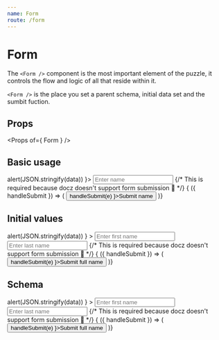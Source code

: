 ```yaml
---
name: Form
route: /form
---
```



# Form

The `<Form />` component is the most important element of the puzzle, it controls the flow and logic of all that reside within it.

`<Form />` is the place you set a parent schema, initial data set and the sumbit fuction.

## Props

<Props of={ Form } />

## Basic usage

<Playground>
  <Form onSubmit={ data => alert(JSON.stringify(data)) }>
    <Input
      name='name'
      placeholder='Enter name'
    />
    {/* This is required because docz doesn't support form submission 🤦‍ */}
    <Context.Consumer>
      { ({ handleSubmit }) => (
        <button onClick={ (e) => handleSubmit(e) }>Submit name </button>
      )}
    </Context.Consumer>
  </Form>
</Playground>

## Initial values

<Playground>
  <Form
    initialValues={ {
      first_name: 'James',
      last_name: 'Bliss'
    } }
    onSubmit={ data => alert(JSON.stringify(data)) }
  >
    <Input
      name='first_name'
      placeholder='Enter first name'
    />
    <Input
      name='last_name'
      placeholder='Enter last name'
    />
    {/* This is required because docz doesn't support form submission 🤦‍ */}
    <Context.Consumer>
      { ({ handleSubmit }) => (
        <button onClick={ (e) => handleSubmit(e) }>Submit full name </button>
      )}
    </Context.Consumer>
  </Form>
</Playground>

## Schema

<Playground>
  <Form
    schema={ object().shape({
      first_name: string().required('First name is required'),
      last_name: string()
    }) }
    onSubmit={ data => alert(JSON.stringify(data)) }
  >
    <Input
      name='first_name'
      placeholder='Enter first name'
    />
    <Input
      name='last_name'
      placeholder='Enter last name'
    />
    {/* This is required because docz doesn't support form submission 🤦‍ */}
    <Context.Consumer>
      { ({ handleSubmit }) => (
        <button onClick={ (e) => handleSubmit(e) }>Submit full name </button>
      )}
    </Context.Consumer>
  </Form>
</Playground>